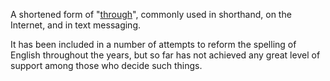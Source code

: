 A shortened form of "[[through]]", commonly used in shorthand, on the Internet, and in text messaging. 

It has been included in a number of attempts to reform the spelling of English throughout the years, but so far has not achieved any great level of support among those who decide such things.